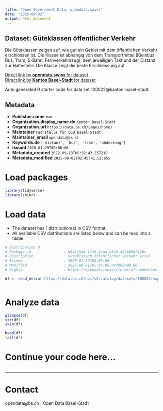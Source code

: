 ```yaml
---
title: "Open Government Data, opendata.swiss"
date: "2025-09-02"
output: html_document
---
```


## Dataset: Güteklassen öffentlicher Verkehr

Die Güteklassen zeigen auf, wie gut ein Gebiet mit dem öffentlichen Verkehr erschlossen ist. Die Klasse ist abhängig von dem Transportmittel (Kleinbus, Bus, Tram, S-Bahn, Fernverkehrszug), dem jeweiligen Takt und der Distanz zur Haltestelle. Die Klasse zeigt die beste Erschliessung auf.

[Direct link by **opendata.swiss** for dataset](https://opendata.swiss/de/dataset/guteklassen-offentlicher-verkehr)<br>
[Direct link by **Kanton Basel-Stadt** for dataset](https://data.bs.ch/explore/dataset/100022/)

Auto generated R starter code for data set 100022@kanton-basel-stadt.

## Metadata

- **Publisher.name** `nan`
- **Organization.display_name.de** `Kanton Basel-Stadt`
- **Organization.url** `https://data.bs.ch/pages/home/`
- **Maintainer** `Fachstelle für OGD Basel-Stadt`
- **Maintainer_email** `opendata@bs.ch`
- **Keywords.de** `['distanz', 'bus', 'tram', 'abdeckung']`
- **Issued** `2020-01-29T00:00:00`
- **Metadata_created** `2022-09-13T00:32:43.157210`
- **Metadata_modified** `2025-09-02T02:45:41.523855`


# Load packages

```r

library(tidyverse)
library(skimr)

```

# Load data

-   The dataset has 1 distribution(s) in CSV format.
-   All available CSV distributions are listed below and can be read into a tibble.

```r

# Distribution 0
# Package_id               : b94115a8-1f10-4aaa-b8ab-49168847126c
# Description              : Güteklassen öffentlicher Verkehr (csv)
# Issued                   : 2020-01-29T00:00:00
# Modified                 : 2025-09-01T05:04:08.044000+00:00
# Rights                   : https://opendata.swiss/terms-of-use#terms_by

df <- read_delim('https://data.bs.ch/api/v2/catalog/datasets/100022/exports/csv?use_labels=true')



```

# Analyze data

```r

glimpse(df)
str(df)
skim(df)

head(df)
tail(df)

```

# Continue your code here...

```r

```

------------------------------------------------------------------------

# Contact

opendata@bs.ch | Open Data Basel-Stadt
